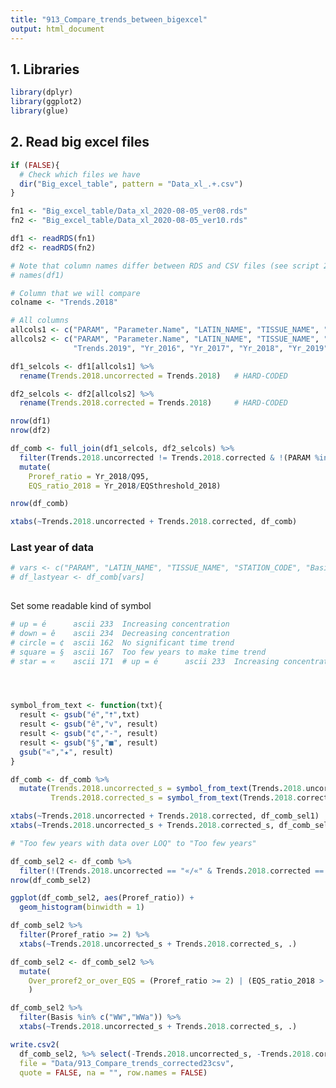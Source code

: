 ```yaml
---
title: "913_Compare_trends_between_bigexcel"
output: html_document
---
```


## 1. Libraries  
```r

library(dplyr)
library(ggplot2)
library(glue)

```

## 2. Read big excel files  
```r

if (FALSE){
  # Check which files we have
  dir("Big_excel_table", pattern = "Data_xl_.+.csv")
}

fn1 <- "Big_excel_table/Data_xl_2020-08-05_ver08.rds"
fn2 <- "Big_excel_table/Data_xl_2020-08-05_ver10.rds"

df1 <- readRDS(fn1)
df2 <- readRDS(fn2)

# Note that column names differ between RDS and CSV files (see script 201 part 6 "Change column names")
# names(df1)
```


```r
# Column that we will compare
colname <- "Trends.2018"

# All columns  
allcols1 <- c("PARAM", "Parameter.Name", "LATIN_NAME", "TISSUE_NAME", "STATION_CODE", "Basis", colname)
allcols2 <- c("PARAM", "Parameter.Name", "LATIN_NAME", "TISSUE_NAME", "STATION_CODE", "Basis", colname,
              "Trends.2019", "Yr_2016", "Yr_2017", "Yr_2018", "Yr_2019", "EQSthreshold_2018", "EQS", "Q95")

df1_selcols <- df1[allcols1] %>% 
  rename(Trends.2018.uncorrected = Trends.2018)   # HARD-CODED 

df2_selcols <- df2[allcols2] %>% 
  rename(Trends.2018.corrected = Trends.2018)     # HARD-CODED

nrow(df1)
nrow(df2)

df_comb <- full_join(df1_selcols, df2_selcols) %>%
  filter(Trends.2018.uncorrected != Trends.2018.corrected & !(PARAM %in% "DRYWT%") & !is.na(Yr_2018)) %>%
  mutate(
    Proref_ratio = Yr_2018/Q95,
    EQS_ratio_2018 = Yr_2018/EQSthreshold_2018)

nrow(df_comb)

xtabs(~Trends.2018.uncorrected + Trends.2018.corrected, df_comb)

```

### Last year of data  
```r

# vars <- c("PARAM", "LATIN_NAME", "TISSUE_NAME", "STATION_CODE", "Basis", "Yr_2016", "Yr_2017", "Yr_2018", "Yr_2019")
# df_lastyear <- df_comb[vars]
  

```


Set some readable kind of symbol
```r

# up = é      ascii 233  Increasing concentration
# down = ê    ascii 234  Decreasing concentration
# circle = ¢  ascii 162  No significant time trend
# square = §  ascii 167  Too few years to make time trend
# star = «    ascii 171  # up = é      ascii 233  Increasing concentration




symbol_from_text <- function(txt){
  result <- gsub("é","🠅",txt)
  result <- gsub("ê","v", result)
  result <- gsub("¢","-", result)
  result <- gsub("§","■", result)
  gsub("«","★", result)
}


```


```r
df_comb <- df_comb %>%
  mutate(Trends.2018.uncorrected_s = symbol_from_text(Trends.2018.uncorrected),
         Trends.2018.corrected_s = symbol_from_text(Trends.2018.corrected))

```


```r
xtabs(~Trends.2018.uncorrected + Trends.2018.corrected, df_comb_sel1)
xtabs(~Trends.2018.uncorrected_s + Trends.2018.corrected_s, df_comb_sel1)

```

```r

# "Too few years with data over LOQ" to "Too few years" 

df_comb_sel2 <- df_comb %>%
  filter(!(Trends.2018.uncorrected == "«/«" & Trends.2018.corrected == "§/§"))
nrow(df_comb_sel2)

```

```r

ggplot(df_comb_sel2, aes(Proref_ratio)) + 
  geom_histogram(binwidth = 1)

```

```r

df_comb_sel2 %>%
  filter(Proref_ratio >= 2) %>%
  xtabs(~Trends.2018.uncorrected_s + Trends.2018.corrected_s, .)

```

```r

df_comb_sel2 <- df_comb_sel2 %>%
  mutate(
    Over_proref2_or_over_EQS = (Proref_ratio >= 2) | (EQS_ratio_2018 > 1)
    )

df_comb_sel2 %>%
  filter(Basis %in% c("WW","WWa")) %>%
  xtabs(~Trends.2018.uncorrected_s + Trends.2018.corrected_s, .)

```


```r

write.csv2(
  df_comb_sel2, %>% select(-Trends.2018.uncorrected_s, -Trends.2018.corrected_s) 
  file = "Data/913_Compare_trends_corrected23csv", 
  quote = FALSE, na = "", row.names = FALSE)

```

